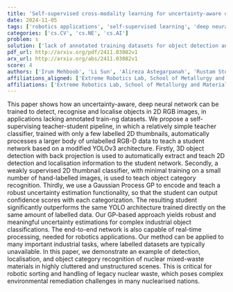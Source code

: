 ```yaml
---
title: 'Self-supervised cross-modality learning for uncertainty-aware object detection and recognition in applications which lack pre-labelled training data'
date: 2024-11-05
tags: ['robotics applications', 'self-supervised learning', 'deep neural networks', '3D object detection', 'weakly supervised classification', 'real-time processing', 'nuclear waste handling', 'uncertainty-aware object detection', 'industrial tasks', 'Gaussian Process', 'cross-modality learning', 'YOLOv3 architecture']
categories: ['cs.CV', 'cs.NE', 'cs.AI']
problem: s
solution: ['lack of annotated training datasets for object detection and recognition']
pdf_url: http://arxiv.org/pdf/2411.03082v1
arx_url: http://arxiv.org/abs/2411.03082v1
score: 4
authors: ['Irum Mehboob', 'Li Sun', 'Alireza Astegarpanah', 'Rustam Stolkin']
affiliations_aligned: ['Extreme Robotics Lab, School of Metallurgy and Materials, The University of Birmingham, Birmingham, B15 2TT, UK', 'Horizon Robotics (Motor Vehicle Manufacturing), Beijing, China and The University of Sheffield, S10 2TN Sheffield, U.K.', 'Extreme Robotics Lab, School of Metallurgy and Materials, The University of Birmingham, Birmingham, B15 2TT, UK', 'Extreme Robotics Lab, School of Metallurgy and Materials, The University of Birmingham, Birmingham, B15 2TT, UK']
affiliations: ['Extreme Robotics Lab, School of Metallurgy and Materials, The University of Birmingham, Birmingham, B15 2TT, UK', 'Horizon Robotics (Motor Vehicle Manufacturing), Beijing, China and The University of Sheffield, S10 2TN Sheffield, U.K.']
---
```



This paper shows how an uncertainty-aware, deep neural network can be trained to detect, recognise and localise objects in 2D RGB images, in applications lacking annotated train-ng datasets. We propose a self-supervising teacher-student pipeline, in which a relatively simple teacher classifier, trained with only a few labelled 2D thumbnails, automatically processes a larger body of unlabelled RGB-D data to teach a student network based on a modified YOLOv3 architecture. Firstly, 3D object detection with back projection is used to automatically extract and teach 2D detection and localisation information to the student network. Secondly, a weakly supervised 2D thumbnail classifier, with minimal training on a small number of hand-labelled images, is used to teach object category recognition. Thirdly, we use a Gaussian Process GP to encode and teach a robust uncertainty estimation functionality, so that the student can output confidence scores with each categorization. The resulting student significantly outperforms the same YOLO architecture trained directly on the same amount of labelled data. Our GP-based approach yields robust and meaningful uncertainty estimations for complex industrial object classifications. The end-to-end network is also capable of real-time processing, needed for robotics applications. Our method can be applied to many important industrial tasks, where labelled datasets are typically unavailable. In this paper, we demonstrate an example of detection, localisation, and object category recognition of nuclear mixed-waste materials in highly cluttered and unstructured scenes. This is critical for robotic sorting and handling of legacy nuclear waste, which poses complex environmental remediation challenges in many nuclearised nations.